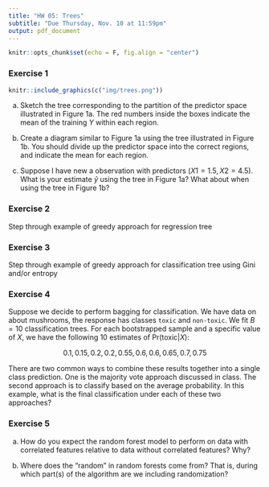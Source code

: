 ```yaml
---
title: "HW 05: Trees"
subtitle: "Due Thursday, Nov. 10 at 11:59pm"
output: pdf_document
---
```


```r
knitr::opts_chunk$set(echo = F, fig.align = "center")
```

### Exercise 1

```r
knitr::include_graphics(c("img/trees.png"))
```

a) Sketch the tree corresponding to the partition of the predictor space illustrated in Figure 1a. The red numbers inside the boxes indicate the mean of the training $Y$ within each region.

b) Create a diagram similar to Figure 1a using the tree illustrated in Figure 1b. You should divide up the predictor space into the correct regions, and indicate the mean for each region.

c) Suppose I have new a observation with predictors $(X1 = 1.5, X2 = 4.5)$. What is your estimate $\hat{y}$ using the tree in Figure 1a? What about when using the tree in Figure 1b? 

### Exercise 2

Step through example of greedy approach for regression tree

### Exercise 3

Step through example of greedy approach for classification tree using Gini and/or entropy

### Exercise 4

Suppose we decide to perform bagging for classification. We have data on about mushrooms, the response has classes `toxic` and `non-toxic`. We fit $B = 10$ classification trees. For each bootstrapped sample and a specific value of $X$, we have the following 10 estimates of $\text{Pr}(\text{toxic} | X)$:

$$0.1,0.15,0.2,0.2,0.55,0.6,0.6,0.65,0.7, 0.75$$

There are two common ways to combine these results together into a single class prediction. One is the majority vote approach discussed in class. The second approach is to classify based on the average probability. In this example, what is the final classification under each of these two approaches?

### Exercise 5

a) How do you expect the random forest model to perform on data with correlated features relative to data without correlated features? Why?

b) Where does the "random" in random forests come from? That is, during which part(s) of the algorithm are we including randomization?



